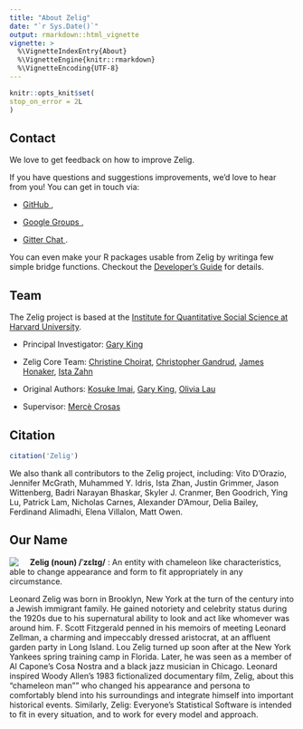 ```yaml
---
title: "About Zelig"
date: "`r Sys.Date()`"
output: rmarkdown::html_vignette
vignette: >
  %\VignetteIndexEntry{About}
  %\VignetteEngine{knitr::rmarkdown}
  %\VignetteEncoding{UTF-8}
---
```

  
  ```r
knitr::opts_knit$set(
  stop_on_error = 2L
)
```

## Contact 

We love to get feedback on how to improve Zelig.

<i class="fa fa-comment-o" aria-hidden="true"></i> If you have questions and 
suggestions improvements, we'd love to hear from you! You can get in touch via: 

- <a href="https://github.com/IQSS/Zelig/issues">GitHub <i class="fa fa-github" aria-hidden="true"></i></a>,

- <a href="https://groups.google.com/forum/#!forum/zelig-statistical-software">Google Groups <i class="fa fa-google" aria-hidden="true"></i></a>, 

- <a href="https://gitter.im/Zelig-dev/CommunityQueries">Gitter Chat <i class="fa fa-comments-o" aria-hidden="true"></i></a>. 

<i class="fa fa-code" aria-hidden="true"></i> You can even make your R packages 
usable from Zelig by writinga few simple bridge functions. Checkout the 
[Developer's Guide](../articles/developers_guide.html) for details.

## Team

The Zelig project is based at the [Institute for Quantitative Social Science 
at Harvard University](http://www.iq.harvard.edu/).

- Principal Investigator: [Gary King](http://gking.harvard.edu/)

- Zelig Core Team: [Christine Choirat](http://scholar.harvard.edu/cchoirat), 
[Christopher Gandrud](http://www.iq.harvard.edu/people/christopher-gandrud), 
[James Honaker](http://hona.kr/), [Ista Zahn](http://www.iq.harvard.edu/people/ista-zahn)

- Original Authors: [Kosuke Imai](http://imai.princeton.edu/), 
[Gary King](http://gking.harvard.edu/), [Olivia Lau](http://www.olivialau.org/)

- Supervisor: [Mercè Crosas](http://www.iq.harvard.edu/people/merce-crosas)

## Citation

```r
citation('Zelig')
```

We also thank all contributors to the Zelig project, including: Vito D’Orazio, 
Jennifer McGrath, Muhammed Y. Idris, Ista Zhan, Justin Grimmer, Jason Wittenberg, 
Badri Narayan Bhaskar, Skyler J. Cranmer, Ben Goodrich, Ying Lu, Patrick Lam, 
Nicholas Carnes, Alexander D’Amour, Delia Bailey, Ferdinand Alimadhi, 
Elena Villalon, Matt Owen.

## Our Name

<img style="float:left; padding-right:20px" src="http://static.projects.iq.harvard.edu/files/styles/os_files_medium/public/zelig/files/zelig.jpeg?m=1422475972&itok=3vCGTOgl"/>

**Zelig (noun) /ˈzɛlɪɡ/** : An entity with chameleon like characteristics, able to change appearance and form to fit appropriately in any circumstance.

Leonard Zelig was born in Brooklyn, New York at the turn of the century into a Jewish immigrant family. He gained notoriety and celebrity status during the 1920s due to his supernatural ability to look and act like whomever was around him. F. Scott Fitzgerald penned in his memoirs of meeting Leonard Zellman, a charming and impeccably dressed aristocrat, at an affluent garden party in Long Island. Lou Zelig turned up soon after at the New York Yankees spring training camp in Florida. Later, he was seen as a member of Al Capone’s Cosa Nostra and a black jazz musician in Chicago. Leonard inspired Woody Allen’s 1983 fictionalized documentary film, Zelig, about this "chameleon man"" who changed his appearance and persona to comfortably blend into his surroundings and integrate himself into important historical events. Similarly, Zelig: Everyone's Statistical Software is intended to fit in every situation, and to work for every model and approach.
